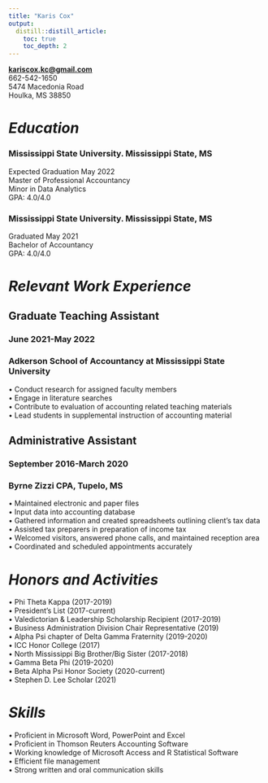 ```yaml
---
title: "Karis Cox"
output:
  distill::distill_article:
    toc: true
    toc_depth: 2
---
```


[**kariscox.kc\@gmail.com**](mailto:kariscox.kc@gmail.com){.email}\
662-542-1650\
5474 Macedonia Road\
Houlka, MS 38850

# *Education*

\vspace{-5truemm}

### Mississippi State University. Mississippi State, MS

\vspace{-5truemm}

Expected Graduation May 2022\
Master of Professional Accountancy\
Minor in Data Analytics\
GPA: 4.0/4.0

### Mississippi State University. Mississippi State, MS

\vspace{-5truemm}

Graduated May 2021\
Bachelor of Accountancy\
GPA: 4.0/4.0

# *Relevant Work Experience*

\vspace{-5truemm}

## Graduate Teaching Assistant
### June 2021-May 2022

\vspace{-5truemm}

### Adkerson School of Accountancy at Mississippi State University

\vspace{-5truemm}

• Conduct research for assigned faculty members\
• Engage in literature searches\
• Contribute to evaluation of accounting related teaching materials\
• Lead students in supplemental instruction of accounting material

## Administrative Assistant
### September 2016-March 2020

\vspace{-5truemm}

### Byrne Zizzi CPA, Tupelo, MS

\vspace{-5truemm}

• Maintained electronic and paper files\
• Input data into accounting database\
• Gathered information and created spreadsheets outlining client's tax data\
• Assisted tax preparers in preparation of income tax\
• Welcomed visitors, answered phone calls, and maintained reception area\
• Coordinated and scheduled appointments accurately

# *Honors and Activities*

\vspace{-5truemm}

• Phi Theta Kappa (2017-2019)\
• President's List (2017-current)\
• Valedictorian & Leadership Scholarship Recipient (2017-2019)\
• Business Administration Division Chair Representative (2019)\
• Alpha Psi chapter of Delta Gamma Fraternity (2019-2020)\
• ICC Honor College (2017)\
• North Mississippi Big Brother/Big Sister (2017-2018)\
• Gamma Beta Phi (2019-2020)\
• Beta Alpha Psi Honor Society (2020-current)\
• Stephen D. Lee Scholar (2021)

# *Skills*

\vspace{-5truemm}

• Proficient in Microsoft Word, PowerPoint and Excel\
• Proficient in Thomson Reuters Accounting Software\
• Working knowledge of Microsoft Access and R Statistical Software\
• Efficient file management\
• Strong written and oral communication skills
